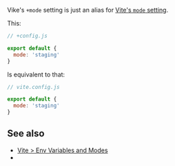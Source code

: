
Vike's `+mode` setting is just an alias for [Vite's `mode` setting](https://vite.dev/guide/env-and-mode.html#modes).

This:

```js
// +config.js

export default {
  mode: 'staging'
}
```

Is equivalent to that:

```js
// vite.config.js

export default {
  mode: 'staging'
}
```

## See also

- [Vite > Env Variables and Modes](https://vite.dev/guide/env-and-mode.html)
- <Link href="/settings" />
